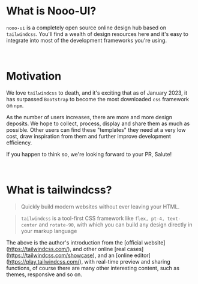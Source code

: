 # What is Nooo-UI?

`nooo-ui` is a completely open source online design hub based on `tailwindcss`. You'll find a wealth of design resources here and it's easy to integrate into most of the development frameworks you're using.

<br />

# Motivation

We love `tailwindcss` to death, and it's exciting that as of January 2023, it has surpassed `Bootstrap` to become the most downloaded `css` framework on `npm`.

As the number of users increases, there are more and more design deposits. We hope to collect, process, display and share them as much as possible. Other users can find these "templates" they need at a very low cost, draw inspiration from them and further improve development efficiency.

If you happen to think so, we're looking forward to your PR, Salute!

<br />

# What is tailwindcss?

> Quickly build modern websites without ever leaving your HTML.

> `tailwindcss` is a tool-first CSS framework like `flex, pt-4, text-center` and `rotate-90`, with which you can build any design directly in your markup language

The above is the author's introduction from the [official website] (https://tailwindcss.com/), and other online [real cases] (https://tailwindcss.com/showcase), and an [online editor] (https://play.tailwindcss.com/), with real-time preview and sharing functions, of course there are many other interesting content, such as themes, responsive and so on.
